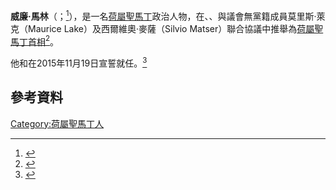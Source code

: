 {{多個問題|
{{Expand|time=2016-04-10T10:10:35+00:00}}
{{Orphan|time=2016-04-10T10:10:35+00:00}}
{{请求翻译|time=2016-04-10T10:10:35+00:00}}
}}
{{Infobox Officeholder
|name             = 威廉·馬林
|native_name      = William Marlin
|native_name_lang = nl
|image            = William Marlin.jpg
|office         = 第三任[[荷屬聖馬丁總理|荷屬聖馬丁總理]]
|monarch        = [[威廉-亞歷山大_(荷蘭)|威廉-亞歷山大]] 
|governor       = {{le|尤金·霍利迪|Eugene Holiday}}
|term_start     = 2015年11月19日
|term_end       = 2017年11月24日
|predecessor    = {{le|馬塞爾·岡布斯|Marcel Gumbs}}
|successor      = {{le|拉斐爾·博斯曼|Rafael Boasman}}
|birth_date     = {{birth date and age|1950|10|21|df=y}}
|birth_place    = {{flagicon|Netherlands}} {{le|庫拉索及屬地|Curaçao and Dependencies}}[[荷屬聖馬丁|聖馬丁]]<br />{{flag|荷属安的列斯}}（今{{SXM}}）
|death_date     = 
|death_place    = 
|party          = {{le|國家聯盟 (聖馬丁)|National Alliance (Sint Maarten)|國家聯盟}}
|alma_mater     = 
|religion       = 
|signature      = 
|website        =
}}

'''威廉·馬林'''（{{lang-nl|William Marlin}}；{{bd|1950年|10月21日}}<ref name=Lynch>{{cite book|last1=Lynch|first1=Edgar H.|last2=Lynch|first2=Julian C.|title=Know Your Political History|date=1999|publisher=House of Nehesi Publ.|location=Philipsburg, St. Martin|isbn=0913441325|pages=99-101|edition=Rev.}}</ref>），是一名[[荷屬聖馬丁|荷屬聖馬丁]]政治人物，在{{le|國家聯盟 (聖馬丁)|National Alliance (Sint Maarten)|國家聯盟}}、{{le|聖馬丁民主黨|Democratic Party Sint Maarten}}、{{le|聯合聖馬丁黨|United St. Maarten Party}}與議會無黨籍成員莫里斯·萊克（Maurice Lake）及西爾維奧·麥薩（Silvio Matser）聯合協議中推舉為[[荷屬聖馬丁首相|荷屬聖馬丁首相]]<ref>{{cite web|title=Screening of new Ministers ongoing|url=https://www.thedailyherald.sx/islands/53526-screening-of-new-ministers-ongoing|website=The Daily Herald|date=17 November 2015|access-date=2016-04-10|archive-url=https://web.archive.org/web/20160304095241/https://www.thedailyherald.sx/islands/53526-screening-of-new-ministers-ongoing|archive-date=2016-03-04|dead-url=yes}}</ref>。

他和{{le|馬林內閣|Marlin cabinet|他的內閣}}在2015年11月19日宣誓就任。<ref>{{cite web|title=New NA-led Cabinet to be sworn in today|url=https://www.thedailyherald.sx/islands/53600-new-na-led-cabinet-to-be-sworn-in-today|website=The Daily Herald|date=19 November 2015|access-date=2016-04-10|archive-url=https://web.archive.org/web/20160304093324/https://www.thedailyherald.sx/islands/53600-new-na-led-cabinet-to-be-sworn-in-today|archive-date=2016-03-04|dead-url=yes}}</ref>

==參考資料==
{{reflist}}

{{s-start}}
{{s-off}}
{{s-bef|before={{le|馬塞爾·岡布斯|Marcel Gumbs}}}}
{{s-ttl|title=[[荷屬聖馬丁首相|荷屬聖馬丁首相]]|years=2015年－2017年}}
{{s-aft|after={{le|拉斐爾·博斯曼|Rafael Boasman}}}}
{{s-end}}

{{Authority control}}
{{DEFAULTSORT:Marlin, William}}

[[Category:荷屬聖馬丁人|Category:荷屬聖馬丁人]]
{{bio-stub}}
